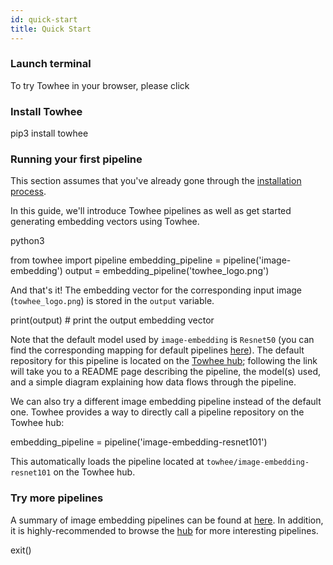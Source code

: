```yaml
---
id: quick-start
title: Quick Start
---
```



### Launch terminal

To try Towhee in your browser, please click

<KatacodaBtn />

### Install Towhee

<KatacodaBlock>pip3 install towhee</KatacodaBlock>

### Running your first pipeline

This section assumes that you've already gone through the [installation process](get-started/install).

In this guide, we'll introduce Towhee pipelines as well as get started generating embedding vectors using Towhee.



<KatacodaBlock>python3</KatacodaBlock>

<KatacodaBlock>from towhee import pipeline</KatacodaBlock>
<KatacodaBlock>embedding_pipeline = pipeline('image-embedding')</KatacodaBlock>
<KatacodaBlock>output = embedding_pipeline('towhee_logo.png')</KatacodaBlock>


And that's it! The embedding vector for the corresponding input image (`towhee_logo.png`) is stored in the `output` variable.

<KatacodaBlock>print(output)</KatacodaBlock>  # print the output embedding vector


Note that the default model used by `image-embedding` is `Resnet50` (you can find the corresponding mapping for default pipelines [here](https://github.com/towhee-io/towhee/blob/main/towhee/__init__.py#L25)). The default repository for this pipeline is located on the [Towhee hub](https://hub.towhee.io/towhee/image-embedding-resnet50); following the link will take you to a README page describing the pipeline, the model(s) used, and a simple diagram explaining how data flows through the pipeline.

We can also try a different image embedding pipeline instead of the default one. Towhee provides a way to directly call a pipeline repository on the Towhee hub:

<KatacodaBlock>embedding_pipeline = pipeline('image-embedding-resnet101')</KatacodaBlock>

This automatically loads the pipeline located at `towhee/image-embedding-resnet101` on the Towhee hub.

### Try more pipelines

A summary of image embedding pipelines can be found at [here](pipelines/image-embedding). In addition, it is highly-recommended to browse the [hub](https://hub.towhee.io/pipelines) for more interesting pipelines.

<KatacodaBlock>exit()</KatacodaBlock>
